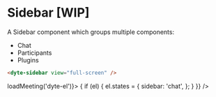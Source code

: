 # Sidebar [WIP]

A Sidebar component which groups multiple components:

- Chat
- Participants
- Plugins


```html
<dyte-sidebar view="full-screen" />
```

<div className="chat-preview relative" ref={() => loadMeeting('dyte-el')}>
  <dyte-sidebar
    id="dyte-el"
    view="full-screen"
    style={{ width: '100%', height: '100%', display: 'block' }}
    ref={(el) => {
      if (el) {
        el.states = {
          sidebar: 'chat',
        };
      }
    }}
  />
</div>
